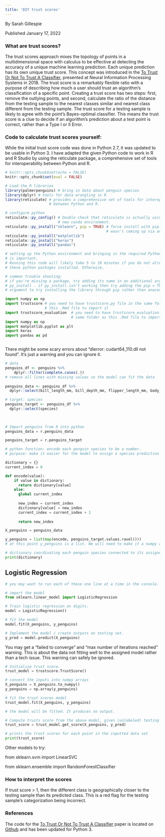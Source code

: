 ```yaml
---
title: 'DIY trust scores'
---
```

By Sarah Gillespie
 
Published January 17, 2022

### What are trust scores?


The trust scores approach mixes the topology of points in a multidimensional space with calculus to be effective at detecting the accuracy of a unique machine learning prediction. Each unique prediction has its own unique trust score. This concept was introduced in the [To Trust Or Not To Trust A Classifier](https://arxiv.org/pdf/1805.11783.pdf), presented at Neural Information Processing Systems in 2018. The trust score is a remarkably flexible ratio with a purpose of describing how much a user should trust an algorithm's classification of a specific point. Creating a trust score has two steps: first, remove the outlying points, and second, calculate the ratio of the distance from the testing sample to the nearest classes similar and nearest class different from the testing sample. The trust score for a testing sample is likely to agree with the point's Bayes-optimal classifier. This means the trust score is a clue to decide if an algorithm's prediction about a test point is correct, rather than a Type I or II Error. 


### Code to calculate trust scores yourself:

While the initial trust score code was done in Python 2.7, it was updated to be usable in Python 3. I have adapted the given Python code to work in R and R Studio by using the reticulate package, a comprehensive set of tools for interoperability between Python and R.

```r
# knitr::opts_chunk$set(echo = FALSE)
knitr::opts_chunk$set(eval = FALSE)

```


```r

# Load the R libraries
library(palmerpenguins) # bring in data about penguin species
library(dplyr) # tools for data wrangling in R
library(reticulate) # provides a comprehensive set of tools for interoperability 
                    # between Python and R.

```


```r
# configure python
reticulate::py_config() # Double check that reticulate is actually using your 
                        # new conda environment.
reticulate::py_install("sklearn", pip = TRUE) # force install with pip. sklearn
                                              # wasn't coming up via anaconda.
reticulate::py_install("matplotlib")
reticulate::py_install("keras")
reticulate::py_install("pandas")

# setting up the Python environment and bringing in the required Python packages 
# is important.
# Running this code will likely take 5 to 10 minutes if you do not already have
# these python packages installed. Otherwise, 

# common trouble shooting:
# if you're missing a package, try adding its name in an additional argument of 
# py_install . if py_install isn't working then try adding the pip = TRUE
# argument to try installing the library through pip rather than anaconda.
```

```python
import numpy as np
import trustscore # you need to have trustscore.py file in the same folder as 
                  # this .Rmd file to import it
import trustscore_evaluation  # you need to have trustscore_evaluation.py in the 
                              # same folder as this .Rmd file to import it
import numpy as np
import matplotlib.pyplot as plt
import keras
import pandas as pd



```

There might be some scary errors about "dlerror: cudart64_110.dll not found". It's just a warning and you can ignore it.

```r

# data
penguins_df <- penguins %>%
    dplyr::filter(complete.cases(.))
# remove all lines with missing values so the model can fit the data
 
penguins_data <- penguins_df %>%
  dplyr::select(bill_length_mm, bill_depth_mm, flipper_length_mm, body_mass_g)

# target: species
penguins_target <- penguins_df %>%
  dplyr::select(species)
  
  
```


```python
# Import penguins from R into python
penguins_data = r.penguins_data

penguins_target = r.penguins_target
```

```python
# python function: encode each penguin species to be a number.
# purpose: make it easier for the model to assign a species prediction and its trust score

dictionary = {}
current_index = 0

def encode(value):
    if value in dictionary:
      return dictionary[value]
    else:
      global current_index
      
      new_index = current_index
      dictionary[value] = new_index
      current_index = current_index + 1
      
      return new_index

X_penguins = penguins_data

y_penguins = list(map(encode, penguins_target.values.ravel()))
# at this point y_penguins is a list. We will need to make it a numpy array later.

# dictionary coordinating each penguin species connected to its assigned number
print(dictionary)
```

## Logistic Regression

```python

# you may want to run each of these one line at a time in the console.

# import the model
from sklearn.linear_model import LogisticRegression

# Train logistic regression on digits.
model = LogisticRegression()

# fit the model
model.fit(X_penguins, y_penguins)

# Implement the model / create outputs on testing set.
y_pred = model.predict(X_penguins)
```

You may get a "failed to converge" and "max number of iterations reached" warning. This is about the data not fitting well to the assigned model rather than a tech issue. This warning can safely be ignored.

```python

# Initialize trust score.
trust_model = trustscore.TrustScore()

# convert the inputs into numpy arrays
X_penguins = X_penguins.to_numpy()
y_penguins = np.array(y_penguins)

# fit the trust scores model
trust_model.fit(X_penguins, y_penguins)

# the model will be fitted. It produces no output.
```

```python
# Compute trusts score from the above model, given (unlabeled) testing examples and (hard) model predictions.
trust_score = trust_model.get_score(X_penguins, y_pred)

# prints the trust scores for each point in the inputted data set
print(trust_score)

```


Other models to try:

from sklearn.svm import LinearSVC

from sklearn.ensemble import RandomForestClassifier


### How to interpret the scores

If trust score > 1, then the different class is geographically closer to the testing sample than its predicted class. This is a red flag for the testing sample's categorization being incorrect.

### References

The code for the [To Trust Or Not To Trust A Classifier](https://arxiv.org/pdf/1805.11783.pdf) paper is located on [Github](https://github.com/google/TrustScore) and has been updated for Python 3.
